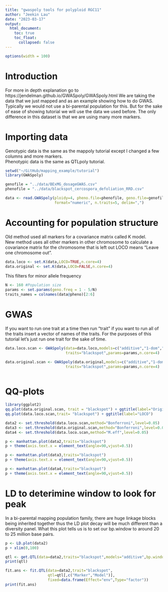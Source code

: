 ```yaml
---
title: "gwaspoly tools for polyploid RGC11"
author: "Jeekin Lau"
date: "2023-03-17"
output:   
  html_document:
    toc: true
    toc_float: 
      collapsed: false
---
```


```r
options(width = 100)

```


# Introduction
For more in depth explanation go to https://jendelman.github.io/GWASpoly/GWASpoly.html
We are taking the data that we just mapped and as an example showing how to do GWAS. Typically we would not use a bi-parental population for this. But for the sake of ease of showing tutorial we will use the data we used before. The only difference in this dataset is that we are using many more markers.


# Importing data
Genotypic data is the same as the mappoly tutorial except I changed a few columns and more markers.    
Phenotypic data is the same as QTLpoly tutorial.

```r
setwd("~/GitHub/mapping_example/tutorial")
library(GWASpoly)

genofile = "../data/BExMG_dosageGWAS.csv"
phenofile = "../data/blackspot_cercospora_defoliation_RRD.csv"

data <- read.GWASpoly(ploidy=4, pheno.file=phenofile, geno.file=genofile,
                      format="numeric", n.traits=5, delim=",")

```
# Accounting for population structure
Old method used all markers for a covariance matrix called K model.    
New method uses all other markers in other chromosome to calculate a covariance matrix for the chromosome that is left out LOCO means "Leave one chromosome out".

```r
data.loco <- set.K(data,LOCO=TRUE,n.core=4)
data.original <- set.K(data,LOCO=FALSE,n.core=4)
```


This filters for minor allele frequency
```r
N <- 160 #Population size
params <- set.params(geno.freq = 1 - 5/N)
traits_names = colnames(data@pheno)[2:6]
```


# GWAS
If you want to run one trait at a time then run "trait" if you want to run all of the traits insert a vector of names of the traits. For the purposes of this tutorial let's just run one trait for the sake of time.

```r
data.loco.scan <- GWASpoly(data=data.loco,models=c("additive","1-dom","2-dom", "diplo-general", "diplo-additive", "general"),
                           traits="blackspot",params=params,n.core=4)

data.original.scan <- GWASpoly(data.original,models=c("additive","1-dom","2-dom", "diplo-general", "diplo-additive", "general"),
                           traits="blackspot",params=params,n.core=4)                   
                               
```

# QQ-plots

```r
library(ggplot2)
qq.plot(data.original.scan, trait = "blackspot") + ggtitle(label="Original")
qq.plot(data.loco.scan,trait= "blackspot") + ggtitle(label="LOCO")
```


```r
data2 <- set.threshold(data.loco.scan,method="Bonferroni",level=0.05)
data3 <- set.threshold(data.original.scan,method="Bonferroni",level=0.05)
data4 <- set.threshold(data.loco.scan,method="M.eff",level=0.05)

p <- manhattan.plot(data2,traits="blackspot")
p + theme(axis.text.x = element_text(angle=90,vjust=0.5))

p <- manhattan.plot(data3,traits="blackspot")
p + theme(axis.text.x = element_text(angle=90,vjust=0.5))

p <- manhattan.plot(data4,traits="blackspot")
p + theme(axis.text.x = element_text(angle=90,vjust=0.5))
```

# LD to deterimine window to look for peak
In a bi-parental mapping population family, there are huge linkage blocks being inherited together thus the LD plot decay will be much different than a diversity panel. What this plot tells us is to set our bp.window to around 20 to 25 million base pairs.

```r
p <- LD.plot(data2)
p + xlim(0,100) 
```



```r
qtl <- get.QTL(data=data2,traits="blackspot",models="additive",bp.window=20000000)
print(qtl)
```


```r
fit.ans <- fit.QTL(data=data2,trait="blackspot",
                   qtl=qtl[,c("Marker","Model")],
                   fixed=data.frame(Effect="env",Type="factor"))
print(fit.ans)
```






